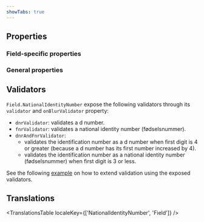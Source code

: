 ```yaml
---
showTabs: true
---
```



## Properties

### Field-specific properties

<PropertiesTable props={NationalIdentityNumberProperties} />

### General properties

<PropertiesTable props={fieldProperties} />

## Validators

`Field.NationalIdentityNumber` expose the following validators through its `validator` and `onBlurValidator` property:

- `dnrValidator`: validates a d number.
- `fnrValidator`: validates a national identity number (fødselsnummer).
- `dnrAndFnrValidator`:
  - validates the identification number as a d number when first digit is 4 or greater (because a d number has its first number increased by 4).
  - validates the identification number as a national identity number (fødselsnummer) when first digit is 3 or less.

See the following [example](/uilib/extensions/forms/feature-fields/NationalIdentityNumber/#extend-validation-with-custom-validation-function) on how to extend validation using the exposed validators.

## Translations

<TranslationsTable localeKey={['NationalIdentityNumber', 'Field']} />
